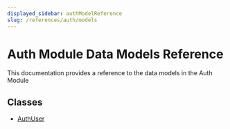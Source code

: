 ```yaml
---
displayed_sidebar: authModelReference
slug: /references/auth/models
---
```



# Auth Module Data Models Reference

This documentation provides a reference to the data models in the Auth Module

## Classes

- [AuthUser](../../auth_models/classes/auth_models.AuthUser/page.mdx)
